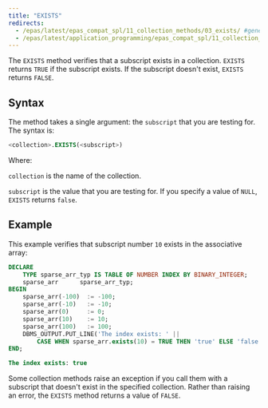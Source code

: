 ```yaml
---
title: "EXISTS"
redirects:
  - /epas/latest/epas_compat_spl/11_collection_methods/03_exists/ #generated for docs/epas/reorg-role-use-case-mode
  - /epas/latest/application_programming/epas_compat_spl/11_collection_methods/03_exists/
---
```


<div id="exists" class="registered_link"></div>

The `EXISTS` method verifies that a subscript exists in a collection. `EXISTS` returns `TRUE` if the subscript exists. If the subscript doesn't exist, `EXISTS` returns `FALSE`. 

## Syntax 

The method takes a single argument: the `subscript` that you are testing for. The syntax is:

```sql
<collection>.EXISTS(<subscript>)
```

Where:

`collection` is the name of the collection.

`subscript` is the value that you are testing for. If you specify a value of `NULL`, `EXISTS` returns `false`.

## Example 

This example verifies that subscript number `10` exists in the associative array:

```sql
DECLARE
    TYPE sparse_arr_typ IS TABLE OF NUMBER INDEX BY BINARY_INTEGER;
    sparse_arr      sparse_arr_typ;
BEGIN
    sparse_arr(-100)  := -100;
    sparse_arr(-10)   := -10;
    sparse_arr(0)     := 0;
    sparse_arr(10)    := 10;
    sparse_arr(100)   := 100;
    DBMS_OUTPUT.PUT_LINE('The index exists: ' ||
        CASE WHEN sparse_arr.exists(10) = TRUE THEN 'true' ELSE 'false' END);
END;

The index exists: true
```

Some collection methods raise an exception if you call them with a subscript that doesn't exist in the specified collection. Rather than raising an error, the `EXISTS` method returns a value of `FALSE`.
